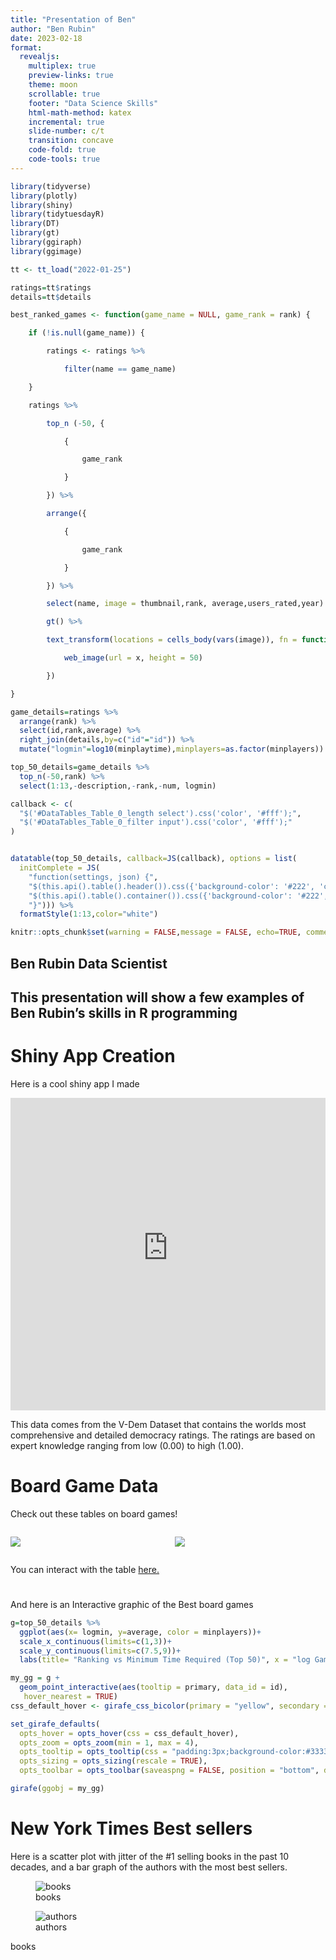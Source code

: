 ```yaml
---
title: "Presentation of Ben"
author: "Ben Rubin"
date: 2023-02-18
format:
  revealjs:
    multiplex: true
    preview-links: true
    theme: moon
    scrollable: true
    footer: "Data Science Skills"
    html-math-method: katex
    incremental: true
    slide-number: c/t
    transition: concave
    code-fold: true
    code-tools: true
---
```


```r

library(tidyverse)
library(plotly)
library(shiny)
library(tidytuesdayR)
library(DT)
library(gt)
library(ggiraph)
library(ggimage)

tt <- tt_load("2022-01-25")

ratings=tt$ratings
details=tt$details

best_ranked_games <- function(game_name = NULL, game_rank = rank) {

    if (!is.null(game_name)) {

        ratings <- ratings %>%

            filter(name == game_name)

    }

    ratings %>%

        top_n (-50, {

            {

                game_rank

            }

        }) %>%

        arrange({

            {

                game_rank

            }

        }) %>%

        select(name, image = thumbnail,rank, average,users_rated,year) %>%

        gt() %>%

        text_transform(locations = cells_body(vars(image)), fn = function(x) {

            web_image(url = x, height = 50)

        })

}

game_details=ratings %>% 
  arrange(rank) %>%
  select(id,rank,average) %>% 
  right_join(details,by=c("id"="id")) %>% 
  mutate("logmin"=log10(minplaytime),minplayers=as.factor(minplayers))

top_50_details=game_details %>% 
  top_n(-50,rank) %>% 
  select(1:13,-description,-rank,-num, logmin)

callback <- c(
  "$('#DataTables_Table_0_length select').css('color', '#fff');",
  "$('#DataTables_Table_0_filter input').css('color', '#fff');"
)


datatable(top_50_details, callback=JS(callback), options = list(
  initComplete = JS(
    "function(settings, json) {",
    "$(this.api().table().header()).css({'background-color': '#222', 'color': '#fff'});",
    "$(this.api().table().container()).css({'background-color': '#222', 'color': '#fff'})",
    "}"))) %>% 
  formatStyle(1:13,color="white")

knitr::opts_chunk$set(warning = FALSE,message = FALSE, echo=TRUE, comment = NA, prompt = FALSE)
```

## Ben Rubin Data Scientist

## This presentation will show a few examples of Ben Rubin's skills in R programming

# Shiny App Creation

Here is a cool shiny app I made

```{=html}

<iframe height="500" width="100%" frameborder="no" src="https://oettj8-benjamin-rubin.shinyapps.io/freedom_index/"> </iframe>
```
This data comes from the V-Dem Dataset that contains the worlds most comprehensive and detailed democracy ratings. The ratings are based on expert knowledge ranging from low (0.00) to high (1.00).

# Board Game Data

Check out these tables on board games!

::: columns
::: {.column width="50%"}

![](best_games_table1.png)

:::
::: {.column width="50%"}

![](best_games_table2.png)

:::
:::
You can interact with the table [here.](https://kebertxela-br.quarto.pub/portfolio_1/Board_games1.html)

#

And here is an Interactive graphic of the Best board games

```r
g=top_50_details %>%
  ggplot(aes(x= logmin, y=average, color = minplayers))+
  scale_x_continuous(limits=c(1,3))+
  scale_y_continuous(limits=c(7.5,9))+
  labs(title= "Ranking vs Minimum Time Required (Top 50)", x = "log Game Time", y = "Average Ranking")

my_gg = g + 
  geom_point_interactive(aes(tooltip = primary, data_id = id), 
   hover_nearest = TRUE)
css_default_hover <- girafe_css_bicolor(primary = "yellow", secondary = "red")

set_girafe_defaults(
  opts_hover = opts_hover(css = css_default_hover),
  opts_zoom = opts_zoom(min = 1, max = 4),
  opts_tooltip = opts_tooltip(css = "padding:3px;background-color:#333333;color:white;"),
  opts_sizing = opts_sizing(rescale = TRUE),
  opts_toolbar = opts_toolbar(saveaspng = FALSE, position = "bottom", delay_mouseout = 5000))

girafe(ggobj = my_gg)

```

# New York Times Best sellers

Here is a scatter plot with jitter of the #1 selling books in the past 10 decades, and a bar graph of the authors with the most best sellers.

::: {#fig-books layout-ncol="2"}
![books](books_best_sellers.png)

![authors](authors_best.png)

books
:::

